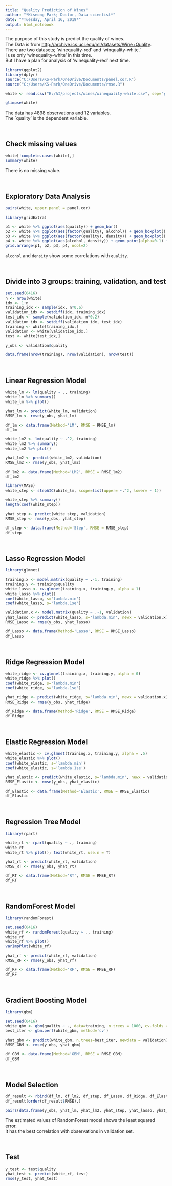 ```yaml
---
title: "Quality Prediction of Wines"
author: "*Kiseong Park; Doctor, Data scientist*"
date: "*Tuesday, April 16, 2019*"
output: html_notebook
---
```


The purpose of this study is predict the quality of wines.  
The Data is from [http://archive.ics.uci.edu/ml/datasets/Wine+Quality](http://archive.ics.uci.edu/ml/datasets/Wine+Quality).  
There are two datasets; 'winequality-red' and 'winquality-white.'  
I use only 'winequality-white' in this time.  
But I have a plan for analysis of 'winequality-red' next time.


```r
library(ggplot2)
library(dplyr)
source("C:/Users/KS-Park/OneDrive/Documents/panel.cor.R")
source("C:/Users/KS-Park/OneDrive/Documents/rmse.R")

white <- read.csv("E:/AI/projects/wines/winequality-white.csv", sep=';')
```

```r
glimpse(white)
```
The data has 4898 observations and 12 variables.  
The `quality' is the dependent variable.

<br>

## Check missing values ##

```r
white[!complete.cases(white),]
summary(white)
```

There is no missing value.

<br>

## Exploratory Data Analysis ##

```r
pairs(white, upper.panel = panel.cor)
```

```r
library(gridExtra)

p1 <- white %>% ggplot(aes(quality)) + geom_bar()
p2 <- white %>% ggplot(aes(factor(quality), alcohol)) + geom_boxplot()
p3 <- white %>% ggplot(aes(factor(quality), density)) + geom_boxplot()
p4 <- white %>% ggplot(aes(alcohol, density)) + geom_point(alpha=0.1) + geom_smooth()
grid.arrange(p1, p2, p3, p4, ncol=2)
```

`alcohol` and `density` show some correlations with `quality`.

<br>

## Divide into 3 groups: training, validation, and test ##

```r
set.seed(0416)
n <- nrow(white)
idx <- 1:n
training_idx <- sample(idx, n*0.6)
validation_idx <- setdiff(idx, training_idx)
test_idx <- sample(validation_idx, n*0.2)
validation_idx <- setdiff(validation_idx, test_idx)
training <- white[training_idx,]
validation <- white[validation_idx,]
test <- white[test_idx,]

y_obs <- validation$quality

data.frame(nrow(training), nrow(validation), nrow(test))
```

<br>

## Linear Regression Model ##

```r
white_lm <- lm(quality ~ ., training)
white_lm %>% summary()
white_lm %>% plot()

yhat_lm <- predict(white_lm, validation)
RMSE_lm <- rmse(y_obs, yhat_lm)

df_lm <- data.frame(Method='LM', RMSE = RMSE_lm)
df_lm
```
```r
white_lm2 <- lm(quality ~ .^2, training)
white_lm2 %>% summary()
white_lm2 %>% plot()

yhat_lm2 <- predict(white_lm2, validation)
RMSE_lm2 <- rmse(y_obs, yhat_lm2)

df_lm2 <- data.frame(Method='LM2', RMSE = RMSE_lm2)
df_lm2
```

```r
library(MASS)
white_step <- stepAIC(white_lm, scope=list(upper= ~.^2, lower= ~ 1))
```
```r
white_step %>% summary()
length(coef(white_step))

yhat_step <- predict(white_step, validation)
RMSE_step <- rmse(y_obs, yhat_step)

df_step <- data.frame(Method='Step', RMSE = RMSE_step)
df_step
```

<br>

## Lasso Regression Model ##

```r
library(glmnet)

training.x <- model.matrix(quality ~ .-1, training)
training.y <- training$quality
white_lasso <- cv.glmnet(training.x, training.y, alpha = 1)
white_lasso %>% plot()
coef(white_lasso, s='lambda.min')
coef(white_lasso, s='lambda.1se')

validation.x <- model.matrix(quality ~ .-1, validation)
yhat_lasso <- predict(white_lasso, s='lambda.min', newx = validation.x)
RMSE_Lasso <- rmse(y_obs, yhat_lasso)

df_Lasso <- data.frame(Method='Lasso', RMSE = RMSE_Lasso)
df_Lasso
```

<br>

## Ridge Regression Model ##

```r
white_ridge <- cv.glmnet(training.x, training.y, alpha = 0)
white_ridge %>% plot()
coef(white_ridge, s='lambda.min')
coef(white_ridge, s='lambda.1se') 

yhat_ridge <- predict(white_ridge, s='lambda.min', newx = validation.x)
RMSE_Ridge <- rmse(y_obs, yhat_ridge)

df_Ridge <- data.frame(Method='Ridge', RMSE = RMSE_Ridge)
df_Ridge
```

<br>

## Elastic Regression Model ##

```r
white_elastic <- cv.glmnet(training.x, training.y, alpha = .5)
white_elastic %>% plot()
coef(white_elastic, s='lambda.min')
coef(white_elastic, s='lambda.1se')

yhat_elastic <- predict(white_elastic, s='lambda.min', newx = validation.x)
RMSE_Elastic <- rmse(y_obs, yhat_elastic)

df_Elastic <- data.frame(Method='Elastic', RMSE = RMSE_Elastic)
df_Elastic
```

<br>

## Regression Tree Model ##

```r
library(rpart)

white_rt <- rpart(quality ~ ., training)
white_rt
white_rt %>% plot(); text(white_rt, use.n = T)

yhat_rt <- predict(white_rt, validation)
RMSE_RT <- rmse(y_obs, yhat_rt)

df_RT <- data.frame(Method='RT', RMSE = RMSE_RT)
df_RT
```

<br>

## RandomForest Model ##

```r
library(randomForest)

set.seed(0416)
white_rf <- randomForest(quality ~ ., training)
white_rf
white_rf %>% plot()
varImpPlot(white_rf)

yhat_rf <- predict(white_rf, validation)
RMSE_RF <- rmse(y_obs, yhat_rf)

df_RF <- data.frame(Method='RF', RMSE = RMSE_RF)
df_RF
```

<br>

## Gradient Boosting Model ##

```r
library(gbm)

set.seed(0416)
white_gbm <- gbm(quality ~ ., data=training, n.trees = 1000, cv.folds = 3, verbose = T)
best_iter <- gbm.perf(white_gbm, method='cv')

yhat_gbm <- predict(white_gbm, n.trees=best_iter, newdata = validation)
RMSE_GBM <- rmse(y_obs, yhat_gbm)

df_GBM <- data.frame(Method='GBM', RMSE = RMSE_GBM)
df_GBM
```

<br>

## Model Selection ##

```r
df_result <- rbind(df_lm, df_lm2, df_step, df_Lasso, df_Ridge, df_Elastic, df_RT, df_RF, df_GBM)
df_result[order(df_result$RMSE),]
```

```r
pairs(data.frame(y_obs, yhat_lm, yhat_lm2, yhat_step, yhat_lasso, yhat_ridge, yhat_elastic, yhat_rt, yhat_rf, yhat_gbm), upper.panel = panel.cor)
```

The estimated values of RandomForest model shows the least squared error.  
It has the best correlation with observations in validation set.

<br>

## Test ##

```r
y_test <- test$quality
yhat_test <- predict(white_rf, test)
rmse(y_test, yhat_test)
```




